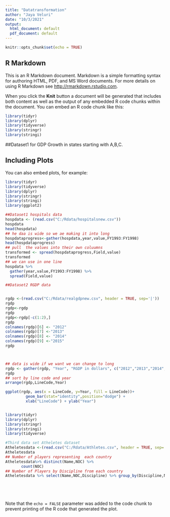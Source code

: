 ---
title: "Datatransformation"
author: "Jaya Veluri"
date: "10/3/2021"
output:
  html_document: default
  pdf_document: default
---

```{r setup, include=FALSE}
knitr::opts_chunk$set(echo = TRUE)
```

## R Markdown

This is an R Markdown document. Markdown is a simple formatting syntax for authoring HTML, PDF, and MS Word documents. For more details on using R Markdown see <http://rmarkdown.rstudio.com>.

When you click the **Knit** button a document will be generated that includes both content as well as the output of any embedded R code chunks within the document. You can embed an R code chunk like this:

```{r cars}
library(tidyr)
library(dplyr)
library(tidyverse)
library(stringr)
library(stringi)
```

##Dataset1 for GDP Growth in states starting with A,B,C. 

## Including Plots

You can also embed plots, for example:

```{r GDP, echo=FALSE}
library(tidyr)
library(tidyverse)
library(dplyr)
library(stringr)
library(stringi)
library(ggplot2) 

##Dataset1 hospitals data
hospdata <- (read.csv("C:/Rdata/hospitalsnew.csv"))
hospdata
head(hospdata)
## he daa is wide so we ae making it into long
hospdataprogress<-gather(hospdata,year,value,FY1993:FY1998)
head(hospdataprogress)
## pull  the values into their own coluumns
transformed <- spread(hospdataprogress,Field,value)
transformed
## we can use in one line 
hospdata %>%
  gather(year,value,FY1993:FY1998) %>%
  spread(Field,value)

##Dataset2 RGDP data


rgdp <-(read.csv("C:/Rdata/realgdpnew.csv", header = TRUE, sep='|'))
rgdp
rgdp<-rgdp
rgdp
rgdp<-rgdp[-c(1:2),]
rgdp
colnames(rgdp)[6] <- "2012"
colnames(rgdp)[7] <-"2013"
colnames(rgdp)[8] <- "2014"
colnames(rgdp)[9] <-"2015"
rgdp



## data is wide if we want we can change to long
rgdp <- gather(rgdp, "Year", "RGDP in dollars", c("2012","2013","2014","2015"))
rgdp
## sort by line code and year
arrange(rgdp,LineCode,Year)

ggplot(rgdp, aes(x = LineCode, y=Year, fill = LineCode))+
         geom_bar(stat="identity",position="dodge") + 
         xlab("LineCode") + ylab("Year")


library(tidyr)
library(dplyr)
library(stringr)
library(stringi)
library(tidyverse)

#Third data set Atheletes dataset
Atheletesdata <-(read.csv("C:/Rdata/Athletes.csv", header = TRUE, sep='|'))
Atheletesdata
## Number of players representing  each country
Atheletesdata%>% distinct(Name,NOC) %>% 
       count(NOC)
## Number of Players by Discipline from each country
Atheletesdata %>% select(Name,NOC,Discipline) %>% group_by(Discipline,NOC) %>% summarize(count =n())



  

```

Note that the `echo = FALSE` parameter was added to the code chunk to prevent printing of the R code that generated the plot.
